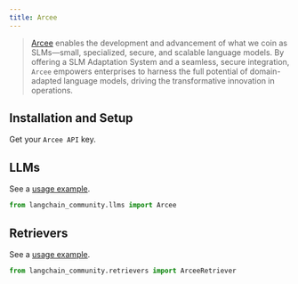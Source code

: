 ```yaml
---
title: Arcee
---
```


>[Arcee](https://www.arcee.ai/about/about-us) enables the development and advancement
> of what we coin as SLMs—small, specialized, secure, and scalable language models.
> By offering a SLM Adaptation System and a seamless, secure integration,
> `Arcee` empowers enterprises to harness the full potential of
> domain-adapted language models, driving the transformative
> innovation in operations.


## Installation and Setup

Get your `Arcee API` key.


## LLMs

See a [usage example](/oss/javascript/integrations/llms/arcee).

```python
from langchain_community.llms import Arcee
```

## Retrievers

See a [usage example](/oss/javascript/integrations/retrievers/arcee).

```python
from langchain_community.retrievers import ArceeRetriever
```
